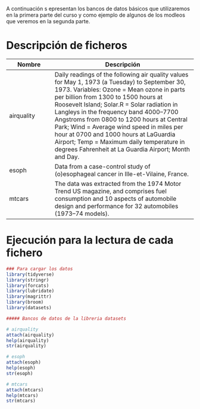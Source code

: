A continuación s epresentan los bancos de datos básicos que utilizaremos en la primera parte del curso y como ejemplo de algunos de los modleos que veremos en la segunda parte.


# Descripción de ficheros

Nombre             | Descripción
-------------------|------------------------------------------------------------
airquality      |Daily readings of the following air quality values for May 1, 1973 (a Tuesday) to September 30, 1973. Variables: Ozone = Mean ozone in parts per billion from 1300 to 1500 hours at Roosevelt Island; Solar.R = Solar radiation in Langleys in the frequency band 4000–7700 Angstroms from 0800 to 1200 hours at Central Park; Wind = Average wind speed in miles per hour at 0700 and 1000 hours at LaGuardia Airport; Temp = Maximum daily temperature in degrees Fahrenheit at La Guardia Airport; Month and Day.  
esoph      |Data from a case-control study of (o)esophageal cancer in Ille-et-Vilaine, France. 
mtcars      |The data was extracted from the 1974 Motor Trend US magazine, and comprises fuel consumption and 10 aspects of automobile design and performance for 32 automobiles (1973–74 models).

# Ejecución para la lectura de cada fichero

```r
### Para cargar los datos
library(tidyverse)
library(stringr)
library(forcats)
library(lubridate)
library(magrittr)
library(broom)
library(datasets)

##### Bancos de datos de la libreria datasets

# airquality
attach(airquality)
help(airquality)
str(airquality)

# esoph
attach(esoph)
help(esoph)
str(esoph)

# mtcars
attach(mtcars)
help(mtcars)
str(mtcars)


```
